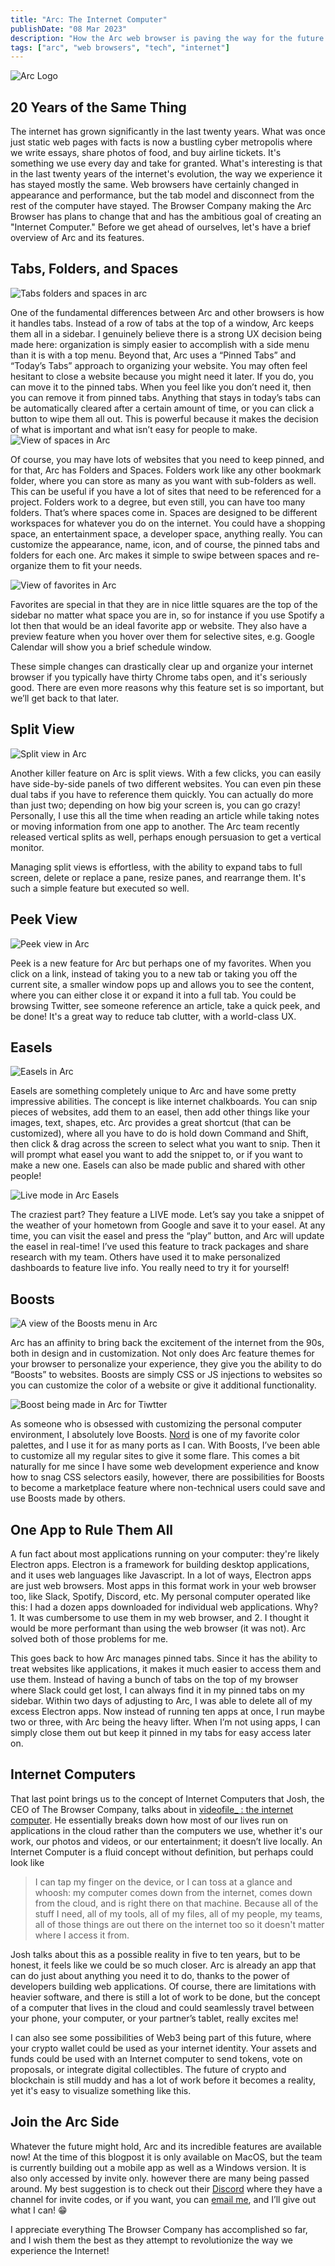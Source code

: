 ```yaml
---
title: "Arc: The Internet Computer"
publishDate: "08 Mar 2023"
description: "How the Arc web browser is paving the way for the future of consumer computers"
tags: ["arc", "web browsers", "tech", "internet"]
---
```



<Image
src="https://res.cloudinary.com/df9dofjus/image/upload/v1678295026/arc-browser-blog-post/s3udhcext52umxrydoum.png"
alt="Arc Logo"
width={1450}
height={1000}
/>

## 20 Years of the Same Thing

The internet has grown significantly in the last twenty years. What was once just static web pages with facts is now a bustling cyber metropolis where we write essays, share photos of food, and buy airline tickets. It's something we use every day and take for granted. What's interesting is that in the last twenty years of the internet's evolution, the way we experience it has stayed mostly the same. Web browsers have certainly changed in appearance and performance, but the tab model and disconnect from the rest of the computer have stayed. The Browser Company making the Arc Browser has plans to change that and has the ambitious goal of creating an "Internet Computer." Before we get ahead of ourselves, let's have a brief overview of Arc and its features.

## Tabs, Folders, and Spaces
<Image
src="https://res.cloudinary.com/df9dofjus/image/upload/v1678294127/arc-browser-blog-post/skdp4gdysro6bmmipgkb.png"
alt="Tabs folders and spaces in arc"
width={1450}
height={1000}
/>

One of the fundamental differences between Arc and other browsers is how it handles tabs. Instead of a row of tabs at the top of a window, Arc keeps them all in a sidebar. I genuinely believe there is a strong UX decision being made here: organization is simply easier to accomplish with a side menu than it is with a top menu. Beyond that, Arc uses a “Pinned Tabs” and “Today’s Tabs” approach to organizing your website. You may often feel hesitant to close a website because you might need it later. If you do, you can move it to the pinned tabs. When you feel like you don’t need it, then you can remove it from pinned tabs. Anything that stays in today’s tabs can be automatically cleared after a certain amount of time, or you can click a button to wipe them all out. This is powerful because it makes the decision of what is important and what isn’t easy for people to make.
<Image
src="https://res.cloudinary.com/df9dofjus/image/upload/v1678294257/arc-browser-blog-post/pkslbdu6vwxmhcsfpiah.png"
alt="View of spaces in Arc"
width={1450}
height={1000}
/>

Of course, you may have lots of websites that you need to keep pinned, and for that, Arc has Folders and Spaces. Folders work like any other bookmark folder, where you can store as many as you want with sub-folders as well. This can be useful if you have a lot of sites that need to be referenced for a project. Folders work to a degree, but even still, you can have too many folders. That’s where spaces come in. Spaces are designed to be different workspaces for whatever you do on the internet. You could have a shopping space, an entertainment space, a developer space, anything really. You can customize the appearance, name, icon, and of course, the pinned tabs and folders for each one. Arc makes it simple to swipe between spaces and re-organize them to fit your needs.

<Image
src="https://res.cloudinary.com/df9dofjus/image/upload/v1678294333/arc-browser-blog-post/c3rjxfzg9fd2f5wjkdje.png"
alt="View of favorites in Arc"
width={912}
height={528}
/>

Favorites are special in that they are in nice little squares are the top of the sidebar no matter what space you are in, so for instance if you use Spotify a lot then that would be an ideal favorite app or website. They also have a preview feature when you hover over them for selective sites, e.g. Google Calendar will show you a brief schedule window.

These simple changes can drastically clear up and organize your internet browser if you typically have thirty Chrome tabs open, and it's seriously good. There are even more reasons why this feature set is so important, but we’ll get back to that later.

## Split View

<Image
src="https://res.cloudinary.com/df9dofjus/image/upload/v1678294406/arc-browser-blog-post/riqyizem3k19rq7gjcot.png"
alt="Split view in Arc"
width={1450}
height={1000}
/>

Another killer feature on Arc is split views. With a few clicks, you can easily have side-by-side panels of two different websites. You can even pin these dual tabs if you have to reference them quickly. You can actually do more than just two; depending on how big your screen is, you can go crazy! Personally, I use this all the time when reading an article while taking notes or moving information from one app to another. The Arc team recently released vertical splits as well, perhaps enough persuasion to get a vertical monitor.

Managing split views is effortless, with the ability to expand tabs to full screen, delete or replace a pane, resize panes, and rearrange them. It's such a simple feature but executed so well.

## Peek View

![Peek view in Arc](https://res.cloudinary.com/df9dofjus/image/upload/v1678295158/arc-browser-blog-post/pcu6lczn2z48pvmuucte.gif)

Peek is a new feature for Arc but perhaps one of my favorites. When you click on a link, instead of taking you to a new tab or taking you off the current site, a smaller window pops up and allows you to see the content, where you can either close it or expand it into a full tab. You could be browsing Twitter, see someone reference an article, take a quick peek, and be done! It's a great way to reduce tab clutter, with a world-class UX.

## Easels

<Image
src="https://res.cloudinary.com/df9dofjus/image/upload/v1678295775/arc-browser-blog-post/jwihj6ivleo9hx90ikag.png"
alt="Easels in Arc"
width={1450}
height={1000}
/>

Easels are something completely unique to Arc and have some pretty impressive abilities. The concept is like internet chalkboards. You can snip pieces of websites, add them to an easel, then add other things like your images, text, shapes, etc. Arc provides a great shortcut (that can be customized), where all you have to do is hold down Command and Shift, then click & drag across the screen to select what you want to snip. Then it will prompt what easel you want to add the snippet to, or if you want to make a new one. Easels can also be made public and shared with other people!

![Live mode in Arc Easels](https://res.cloudinary.com/df9dofjus/image/upload/v1678295978/arc-browser-blog-post/dqk3g3sfyp34ooosaupn.gif)

The craziest part? They feature a LIVE mode. Let’s say you take a snippet of the weather of your hometown from Google and save it to your easel. At any time, you can visit the easel and press the “play” button, and Arc will update the easel in real-time! I’ve used this feature to track packages and share research with my team. Others have used it to make personalized dashboards to feature live info. You really need to try it for yourself!

## Boosts

<Image
src="https://res.cloudinary.com/df9dofjus/image/upload/v1678296116/arc-browser-blog-post/ow0z8neu9fnv3j21uor0.png"
alt="A view of the Boosts menu in Arc"
width={1450}
height={1000}
/>

Arc has an affinity to bring back the excitement of the internet from the 90s, both in design and in customization. Not only does Arc feature themes for your browser to personalize your experience, they give you the ability to do “Boosts” to websites. Boosts are simply CSS or JS injections to websites so you can customize the color of a website or give it additional functionality.

<Image
src="https://res.cloudinary.com/df9dofjus/image/upload/v1678296633/arc-browser-blog-post/m0kdu35asmm6p43t7ml8.png"
alt="Boost being made in Arc for Tiwtter"
width={1450}
height={1000}
/>

As someone who is obsessed with customizing the personal computer environment, I absolutely love Boosts. [Nord](https://nordtheme.com/) is one of my favorite color palettes, and I use it for as many ports as I can. With Boosts, I’ve been able to customize all my regular sites to give it some flare. This comes a bit naturally for me since I have some web development experience and know how to snag CSS selectors easily, however, there are possibilities for Boosts to become a marketplace feature where non-technical users could save and use Boosts made by others.

## One App to Rule Them All

A fun fact about most applications running on your computer: they're likely Electron apps. Electron is a framework for building desktop applications, and it uses web languages like Javascript. In a lot of ways, Electron apps are just web browsers. Most apps in this format work in your web browser too, like Slack, Spotify, Discord, etc. My personal computer operated like this: I had a dozen apps downloaded for individual web applications. Why? 1. It was cumbersome to use them in my web browser, and 2. I thought it would be more performant than using the web browser (it was not). Arc solved both of those problems for me.

This goes back to how Arc manages pinned tabs. Since it has the ability to treat websites like applications, it makes it much easier to access them and use them. Instead of having a bunch of tabs on the top of my browser where Slack could get lost, I can always find it in my pinned tabs on my sidebar. Within two days of adjusting to Arc, I was able to delete all of my excess Electron apps. Now instead of running ten apps at once, I run maybe two or three, with Arc being the heavy lifter. When I’m not using apps, I can simply close them out but keep it pinned in my tabs for easy access later on.

## Internet Computers

That last point brings us to the concept of Internet Computers that Josh, the CEO of The Browser Company, talks about in [videofile_ : the internet computer](https://youtu.be/v0160IirdL4). He essentially breaks down how most of our lives run on applications in the cloud rather than the computers we use, whether it's our work, our photos and videos, or our entertainment; it doesn’t live locally. An Internet Computer is a fluid concept without definition, but perhaps could look like

> I can tap my finger on the device, or I can toss at a glance and whoosh: my computer comes down from the internet, comes down from the cloud, and is right there on that machine. Because all of the stuff I need, all of my tools, all of my files, all of my people, my teams, all of those things are out there on the internet too so it doesn't matter where I access it from.


Josh talks about this as a possible reality in five to ten years, but to be honest, it feels like we could be so much closer. Arc is already an app that can do just about anything you need it to do, thanks to the power of developers building web applications. Of course, there are limitations with heavier software, and there is still a lot of work to be done, but the concept of a computer that lives in the cloud and could seamlessly travel between your phone, your computer, or your partner’s tablet, really excites me!

I can also see some possibilities of Web3 being part of this future, where your crypto wallet could be used as your internet identity. Your assets and funds could be used with an Internet computer to send tokens, vote on proposals, or integrate digital collectibles. The future of crypto and blockchain is still muddy and has a lot of work before it becomes a reality, yet it's easy to visualize something like this.

## Join the Arc Side

Whatever the future might hold, Arc and its incredible features are available now! At the time of this blogpost it is only available on MacOS, but the team is currently building out a mobile app as well as a Windows version. It is also only accessed by invite only. however there are many being passed around. My best suggestion is to check out their [Discord](https://discord.gg/arcinternet) where they have a channel for invite codes, or if you want, you can [email me](mailto:hello@stevedsimkins.dev), and I’ll give out what I can! 😁

I appreciate everything The Browser Company has accomplished so far, and I wish them the best as they attempt to revolutionize the way we experience the Internet!

